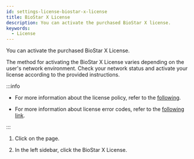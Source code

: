 ```yaml
---
id: settings-license-biostar-x-license
title: BioStar X License
description: You can activate the purchased BioStar X license.
keywords:
  - License
---
```


You can activate the purchased <Cmd>BioStar X License</Cmd>.

The method for activating the <Cmd>BioStar X License</Cmd> varies depending on the user's network environment. Check your network status and activate your license according to the provided instructions.

:::info

* For more information about the license policy, refer to the [following](licensing).

* For more information about license error codes, refer to the [following link](https://reprisesoftware.com/docs/isv/appendix/appendix-b-rlm-status-values.html).

:::

1. Click <Cmd sid='shell.header.setting' /> on the <Cmd sid='shell.header.launcher' /> page.

2. In the left sidebar, click the <Cmd>BioStar X License</Cmd>.


<DocumentA />
